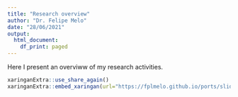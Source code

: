 ```yaml
---
title: "Research overview"
author: "Dr. Felipe Melo"
date: "28/06/2021"
output:
  html_document:
    df_print: paged
---
```



Here I present an overviww of my research activities.

```r
xaringanExtra::use_share_again()
xaringanExtra::embed_xaringan(url="https://fplmelo.github.io/ports/slides/research_presentation.html#1", ratio = "16:9")
```

